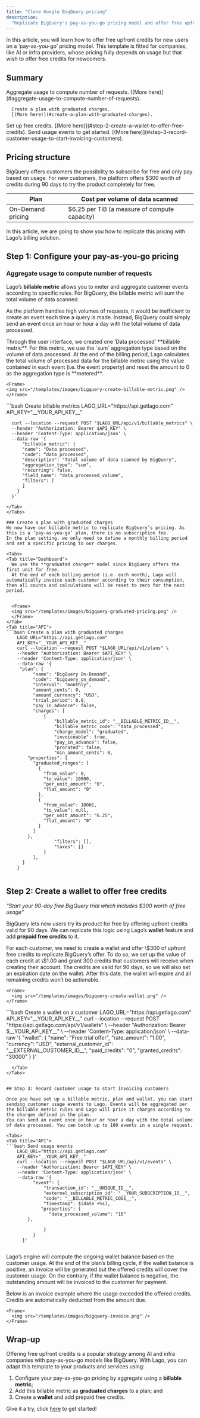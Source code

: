 ```yaml
---
title: "Clone Google BigQuery pricing"
description:
  "Replicate BigQuery's pay-as-you-go pricing model and offer free upfront credits with Lago."
---
```

 
In this article, you will learn how to offer free upfront credits for new users on a ‘pay-as-you-go’ pricing model. 
This template is fitted for companies, like AI or infra providers, whose pricing fully depends on usage but that wish to offer free credits for newcomers.

## Summary

<Steps>
  <Step title="Configure your pay-as-you-go model to compute usage">
    	Aggregate usage to compute number of requests.
      [(More here)](#aggregate-usage-to-compute-number-of-requests).

      Create a plan with graduated charges.
      [(More here)](#create-a-plan-with-graduated-charges).
  </Step>
  <Step title="Create a wallet to offer free upfront credits">
    Set up free credits.
    [(More here)](#step-2-create-a-wallet-to-offer-free-credits).
  </Step>
  <Step title="Record customer usage to start invoicing">
    Send usage events to get started.
    [(More here)](#step-3-record-customer-usage-to-start-invoicing-customers).
  </Step>
</Steps>


## Pricing structure
BigQuery offers customers the possibility to subscribe for free and only pay based on usage. For new customers, the platform offers $300 worth of credits during 90 days to try the product completely for free.


| Plan      | Cost per volume of data scanned     |
|------------|------------|
| On-Demand pricing | $6.25 per TiB (a measure of compute capacity) |


In this article, we are going to show you how to replicate this pricing with Lago’s billing solution.


## Step 1: Configure your pay-as-you-go pricing

### Aggregate usage to compute number of requests
Lago’s **billable metric** allows you to meter and aggregate customer events according to specific rules. For BigQuery, the billable metric will sum the total volume of data scanned. 

As the platform handles high volumes of requests, it would be inefficient to create an event each time a query is made. 
Instead, BigQuery could simply send an event once an hour or hour a day with the total volume of data processed.



<Tabs>
  <Tab title="Dashboard">
    Through the user interface, we created one ‘Data processed’ **billable metric**. For this metric, we use the `sum` aggregation type based on the volume of data processed. 
    At the end of the billing period, Lago calculates the total volume of processed data for the billable metric using the value contained in each event (i.e. the event property) and reset the amount to 0 as the aggregation type is **metered**.


    <Frame>
    <img src="/templates/images/bigquery-create-billable-metric.png" />
    </Frame>
  </Tab>
  <Tab title="API">
  ```bash Create billable metrics
      LAGO_URL="https://api.getlago.com"
      API_KEY="__YOUR_API_KEY__"
      
      curl --location --request POST "$LAGO_URL/api/v1/billable_metrics" \
      --header "Authorization: Bearer $API_KEY" \
      --header 'Content-Type: application/json' \
      --data-raw '{
          "billable_metric": {
          "name": "Data processed",
          "code": “data_processed",
          "description": "Total volume of data scanned by BigQuery",
          "aggregation_type": "sum",
          "recurring": false,
          "field_name": "data_processed_volume",
          "filters": [
          ]
        }
      }'


  ```
  </Tab>
</Tabs>

### Create a plan with graduated charges
We now have our billable metric to replicate BigQuery’s pricing. As this is a ‘pay-as-you-go’ plan, there is no subscription fee. 
In the plan setting, we only need to define a monthly billing period and set a specific pricing to our charges. 

<Tabs>
  <Tab title="Dashboard">
    We use the **graduated charge** model since BigQuery offers the first unit for free. 
    At the end of each billing period (i.e. each month), Lago will automatically invoice each customer according to their consumption, then all counts and calculations will be reset to zero for the next period.


    <Frame>
    <img src="/templates/images/bigquery-graduated-pricing.png" />
    </Frame>
  </Tab>
  <Tab title="API">
  ```bash Create a plan with graduated charges
      LAGO_URL="https://api.getlago.com"
      API_KEY="__YOUR_API_KEY__"
      curl --location --request POST "$LAGO_URL/api/v1/plans" \
      --header "Authorization: Bearer $API_KEY" \
      --header 'Content-Type: application/json' \
      --data-raw '{
       "plan": {
            "name": "BigQuery On-Demand",
            "code": "bigquery_on_demand",
            "interval": "monthly",
            "amount_cents": 0,
            "amount_currency": "USD",
            "trial_period": 0.0,
            "pay_in_advance": false,
            "charges": [
                {
                    "billable_metric_id": "__BILLABLE_METRIC_ID__",
                    "billable_metric_code": "data_processed",
                    "charge_model": "graduated",
                    "invoiceable": true,
                    "pay_in_advance": false,
                    "prorated": false,
                    "min_amount_cents": 0,
          "properties": {
            "graduated_ranges": [
              {
                "from_value": 0,
                "to_value": 10000,
                "per_unit_amount": "0",
                "flat_amount": "0"
              },
              {
                "from_value": 10001,
                "to_value": null,
                "per_unit_amount": "6.25",
                "flat_amount": "0"
              }
            ]
          },
                    "filters": [],
                    "taxes": []
                }
            ],
        }
      }


  ```
  </Tab>
</Tabs>

## Step 2: Create a wallet to offer free credits
_“Start your 90-day free BigQuery trial which includes $300 worth of free usage”_

BigQuery lets new users try its product for free by offering upfront credits valid for 90 days. 
We can replicate this logic using Lago’s **wallet** feature and add **prepaid free credits** to it.


<Tabs>
  <Tab title="Dashboard">
    For each customer, we need to create a wallet and offer \$300 of upfront free credits to replicate BigQuery’s offer. To do so, we set up the value of each credit at \$1.00 and grant 300 credits that customers will receive when creating their account.
    The credits are valid for 90 days, so we will also set an expiration date on the wallet. After this date, the wallet will expire and all remaining credits won’t be actionable.

    <Frame>
      <img src="/templates/images/bigquery-create-wallet.png" />
    </Frame>
  </Tab>

  <Tab title="API">
  ```bash Create a wallet on a customer
      LAGO_URL="https://api.getlago.com"
      API_KEY="__YOUR_API_KEY__"
      curl --location --request POST "https://api.getlago.com/api/v1/wallets" \
      --header "Authorization: Bearer $__YOUR_API_KEY__" \
      --header 'Content-Type: application/json' \
      --data-raw '{
        "wallet": {
            "name": "Free trial offer",
            "rate_amount": "1.00",
            "currency": "USD",
            "external_customer_id": "__EXTERNAL_CUSTOMER_ID__",
            "paid_credits": "0",
            "granted_credits": "30000"
        }
      }'


  ```
    </Tab>
</Tabs>


## Step 3: Record customer usage to start invoicing customers

Once you have set up a billable metric, plan and wallet, you can start sending customer usage events to Lago. Events will be aggregated per the billable metric rules and Lago will price it charges according to the charges defined in the plan. 
You can send an event once an hour or hour a day with the total volume of data processed. You can batch up to 100 events in a single request.

<Tabs>
  <Tab title="API">
  ```bash Send usage events
      LAGO_URL="https://api.getlago.com"
      API_KEY="__YOUR_API_KEY__"
      curl --location --request POST "$LAGO_URL/api/v1/events" \
      --header "Authorization: Bearer $API_KEY" \
      --header 'Content-Type: application/json' \
      --data-raw '{
            "event": {
                "transaction_id": "__UNIQUE_ID__",
                "external_subscription_id": "__YOUR_SUBSCRIPTION_ID__",
                "code": "__BILLABLE_METRIC_CODE__",
                "timestamp": $(date +%s),
               "properties": {
                  "data_processed_volume": "10"
          },      

                }
            }
        }'


  ```
  </Tab>
</Tabs>


Lago’s engine will compute the ongoing wallet balance based on the customer usage. At the end of the plan’s billing cycle, if the wallet balance is positive, an invoice will be generated but the offered credits will cover the customer usage. On the contrary, if the wallet balance is negative, the outstanding amount will be invoiced to the customer for payment. 

Below is an invoice example where the usage exceeded the offered credits. Credits are automatically deducted from the amount due.

    <Frame>
      <img src="/templates/images/bigquery-invoice.png" />
    </Frame>


## Wrap-up
Offering free upfront credits is a popular strategy among AI and infra companies with pay-as-you-go models like BigQuery. 
With Lago, you can adapt this template to your products and services using:


1. Configure your pay-as-you-go pricing by aggregate using a **billable metric**;‍
2. Add this billable metric as **graduated charges** to a plan; and‍
3. Create a **wallet** and add prepaid free credits.


Give it a try, click [here](https://www.getlago.com/get-started) to get started!